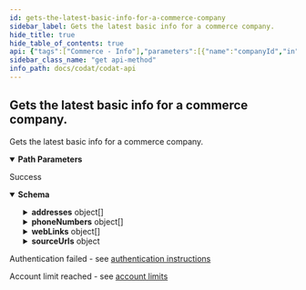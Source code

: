 ```yaml
---
id: gets-the-latest-basic-info-for-a-commerce-company
sidebar_label: Gets the latest basic info for a commerce company.
hide_title: true
hide_table_of_contents: true
api: {"tags":["Commerce - Info"],"parameters":[{"name":"companyId","in":"path","required":true,"schema":{"type":"string","format":"uuid"}},{"name":"connectionId","in":"path","required":true,"schema":{"type":"string","format":"uuid"}}],"responses":{"200":{"description":"Success","content":{"application/json":{"schema":{"type":"object","properties":{"companyName":{"type":"string","nullable":true},"companyLegalName":{"type":"string","nullable":true},"addresses":{"type":"array","items":{"type":"object","properties":{"type":{"enum":["Unknown","Billing","Delivery"],"type":"string"},"line1":{"type":"string","nullable":true},"line2":{"type":"string","nullable":true},"city":{"type":"string","nullable":true},"region":{"type":"string","nullable":true},"country":{"type":"string","nullable":true},"postalCode":{"type":"string","nullable":true}},"additionalProperties":false},"nullable":true},"phoneNumbers":{"type":"array","items":{"type":"object","properties":{"number":{"type":"string","nullable":true},"type":{"enum":["Unknown","Primary","Landline","Mobile","Fax"],"type":"string"}},"additionalProperties":false},"nullable":true},"webLinks":{"type":"array","items":{"type":"object","properties":{"type":{"enum":["Unknown","Website","Social"],"type":"string"},"url":{"type":"string","nullable":true}},"additionalProperties":false},"nullable":true},"registrationNumber":{"type":"string","nullable":true},"baseCurrency":{"type":"string","nullable":true},"sourceUrls":{"type":"object","additionalProperties":{"type":"string"},"nullable":true},"createdDate":{"type":"string","format":"date-time"},"modifiedDate":{"type":"string","format":"date-time","nullable":true},"sourceModifiedDate":{"type":"string","format":"date-time","nullable":true}},"additionalProperties":false}}}},"401":{"description":"Authentication failed - see [authentication instructions](https://docs.codat.io/docs/authentication-1)"},"402":{"description":"Account limit reached - see [account limits](https://docs.codat.io/docs/environments-1)"}},"description":"Gets the latest basic info for a commerce company.","method":"get","path":"/companies/{companyId}/connections/{connectionId}/data/commerce-info","servers":[{"url":"https://api.codat.io","description":"Codat API (Production)"}],"security":[{"AuthorizationHeader":[]}],"securitySchemes":{"AuthorizationHeader":{"type":"apiKey","description":"The word \"Basic\" followed by a space and your API Key, base64 encoded, which can be found [here](https://portal-integration.codat.io/#/profile)","name":"Authorization","in":"header"}},"info":{"title":"Codat API","description":"[What's changed in our Swagger](https://docs.codat.io/docs/new-swagger-ui)","version":"v1"},"postman":{"name":"Gets the latest basic info for a commerce company.","description":{"type":"text/plain"},"url":{"path":["companies",":companyId","connections",":connectionId","data","commerce-info"],"host":["{{baseUrl}}"],"query":[],"variable":[{"disabled":false,"description":{"content":"(Required) ","type":"text/plain"},"type":"any","value":"","key":"companyId"},{"disabled":false,"description":{"content":"(Required) ","type":"text/plain"},"type":"any","value":"","key":"connectionId"}]},"header":[{"key":"Accept","value":"application/json"}],"method":"GET"}}
sidebar_class_name: "get api-method"
info_path: docs/codat/codat-api
---
```



## Gets the latest basic info for a commerce company.



Gets the latest basic info for a commerce company.

<details style={{"marginBottom":"1rem"}} data-collapsed={false} open={true}><summary style={{}}><strong>Path Parameters</strong></summary><div><ul><ParamsItem className={"paramsItem"} param={{"name":"companyId","in":"path","required":true,"schema":{"type":"string","format":"uuid"}}}></ParamsItem><ParamsItem className={"paramsItem"} param={{"name":"connectionId","in":"path","required":true,"schema":{"type":"string","format":"uuid"}}}></ParamsItem></ul></div></details><div><ApiTabs><TabItem label={"200"} value={"200"}><div>

Success

</div><div><details style={{}} data-collapsed={false} open={true}><summary style={{"textAlign":"left"}}><strong>Schema</strong></summary><div style={{"textAlign":"left","marginLeft":"1rem"}}></div><ul style={{"marginLeft":"1rem"}}><SchemaItem collapsible={false} name={"companyName"} required={false} schemaDescription={undefined} schemaName={"string"} qualifierMessage={undefined}></SchemaItem><SchemaItem collapsible={false} name={"companyLegalName"} required={false} schemaDescription={undefined} schemaName={"string"} qualifierMessage={undefined}></SchemaItem><SchemaItem collapsible={true} className={"schemaItem"}><details style={{}}><summary style={{}}><strong>addresses</strong><span style={{"opacity":"0.6"}}> object[]</span></summary><div style={{"marginLeft":"1rem"}}><SchemaItem collapsible={false} name={"type"} required={false} schemaDescription={undefined} schemaName={"string"} qualifierMessage={"**Possible values:** [`Unknown`, `Billing`, `Delivery`]"}></SchemaItem><SchemaItem collapsible={false} name={"line1"} required={false} schemaDescription={undefined} schemaName={"string"} qualifierMessage={undefined}></SchemaItem><SchemaItem collapsible={false} name={"line2"} required={false} schemaDescription={undefined} schemaName={"string"} qualifierMessage={undefined}></SchemaItem><SchemaItem collapsible={false} name={"city"} required={false} schemaDescription={undefined} schemaName={"string"} qualifierMessage={undefined}></SchemaItem><SchemaItem collapsible={false} name={"region"} required={false} schemaDescription={undefined} schemaName={"string"} qualifierMessage={undefined}></SchemaItem><SchemaItem collapsible={false} name={"country"} required={false} schemaDescription={undefined} schemaName={"string"} qualifierMessage={undefined}></SchemaItem><SchemaItem collapsible={false} name={"postalCode"} required={false} schemaDescription={undefined} schemaName={"string"} qualifierMessage={undefined}></SchemaItem></div></details></SchemaItem><SchemaItem collapsible={true} className={"schemaItem"}><details style={{}}><summary style={{}}><strong>phoneNumbers</strong><span style={{"opacity":"0.6"}}> object[]</span></summary><div style={{"marginLeft":"1rem"}}><SchemaItem collapsible={false} name={"number"} required={false} schemaDescription={undefined} schemaName={"string"} qualifierMessage={undefined}></SchemaItem><SchemaItem collapsible={false} name={"type"} required={false} schemaDescription={undefined} schemaName={"string"} qualifierMessage={"**Possible values:** [`Unknown`, `Primary`, `Landline`, `Mobile`, `Fax`]"}></SchemaItem></div></details></SchemaItem><SchemaItem collapsible={true} className={"schemaItem"}><details style={{}}><summary style={{}}><strong>webLinks</strong><span style={{"opacity":"0.6"}}> object[]</span></summary><div style={{"marginLeft":"1rem"}}><SchemaItem collapsible={false} name={"type"} required={false} schemaDescription={undefined} schemaName={"string"} qualifierMessage={"**Possible values:** [`Unknown`, `Website`, `Social`]"}></SchemaItem><SchemaItem collapsible={false} name={"url"} required={false} schemaDescription={undefined} schemaName={"string"} qualifierMessage={undefined}></SchemaItem></div></details></SchemaItem><SchemaItem collapsible={false} name={"registrationNumber"} required={false} schemaDescription={undefined} schemaName={"string"} qualifierMessage={undefined}></SchemaItem><SchemaItem collapsible={false} name={"baseCurrency"} required={false} schemaDescription={undefined} schemaName={"string"} qualifierMessage={undefined}></SchemaItem><SchemaItem collapsible={true} className={"schemaItem"}><details style={{}}><summary style={{}}><strong>sourceUrls</strong><span style={{"opacity":"0.6"}}> object</span></summary><div style={{"marginLeft":"1rem"}}><li><div><code>property name*</code><span style={{"opacity":"0.6"}}> string</span></div></li></div></details></SchemaItem><SchemaItem collapsible={false} name={"createdDate"} required={false} schemaDescription={undefined} schemaName={"date-time"} qualifierMessage={undefined}></SchemaItem><SchemaItem collapsible={false} name={"modifiedDate"} required={false} schemaDescription={undefined} schemaName={"date-time"} qualifierMessage={undefined}></SchemaItem><SchemaItem collapsible={false} name={"sourceModifiedDate"} required={false} schemaDescription={undefined} schemaName={"date-time"} qualifierMessage={undefined}></SchemaItem></ul></details></div></TabItem><TabItem label={"401"} value={"401"}><div>

Authentication failed - see [authentication instructions](https://docs.codat.io/docs/authentication-1)

</div><div></div></TabItem><TabItem label={"402"} value={"402"}><div>

Account limit reached - see [account limits](https://docs.codat.io/docs/environments-1)

</div><div></div></TabItem></ApiTabs></div>
      